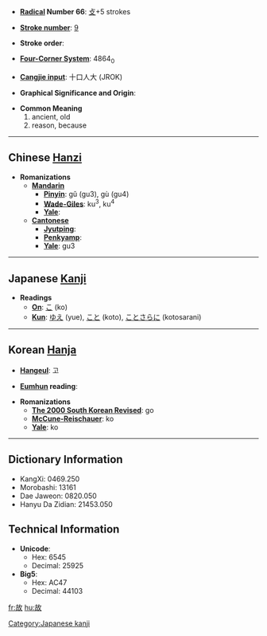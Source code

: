 * '''[[Wiktionary:Chinese radical index| Radical]] Number 66''': [[Wiktionary:Chinese radical index 攴|攴]]+5 strokes

* '''[[Wiktionary:Chinese total strokes index|Stroke number]]''': [[Wiktionary:Chinese total strokes index 9|9]]

* '''Stroke order''': 

* '''[[Wiktionary:Chinese four corner index|Four-Corner System]]''': 4864<sub>0</sub>

* '''[[Wiktionary:Chinese Cangjie index|Cangjie input]]''': 十口人大 (JROK)

* '''Graphical Significance and Origin''': 

* '''Common Meaning'''
*#ancient, old
*# reason, because


----

== Chinese [[Hanzi]] ==

* '''Romanizations'''
** '''[[Mandarin]]'''
*** '''[[Pinyin]]''': gǔ (gu3), gù (gu4)
*** '''[[Wade-Giles]]''': ku<sup>3</sup>, ku<sup>4</sup>
*** '''[[Yale]]''': 
** '''[[Cantonese]]'''
*** '''[[Jyutping]]''':
*** '''[[Penkyamp]]''': 
*** '''[[Yale]]''': gu3


----

== Japanese [[Kanji]] ==

* '''Readings'''
** '''[[On]]''': [[こ]] (ko)
** '''[[Kun]]''': [[ゆえ]] (yue), [[こと]] (koto), [[ことさらに]] (kotosarani)


----

== Korean [[Hanja]] ==

* '''[[Hangeul]]''': 고

* '''[[Eumhun]] reading''': 

* '''Romanizations'''
** '''[[The 2000 South Korean Revised Romanization|The 2000 South Korean Revised]]''': go
** '''[[McCune-Reischauer]]''': ko
** '''[[Yale]]''': ko

----

== Dictionary Information ==

* KangXi: 0469.250
* Morobashi: 13161
* Dae Jaweon: 0820.050
* Hanyu Da Zidian: 21453.050

== Technical Information ==

* '''Unicode''':
** Hex: 6545
** Decimal: 25925
* '''Big5''':
** Hex: AC47
** Decimal: 44103

[[Category:Japanese kanji]]

[[fr:故]]
[[hu:故]]